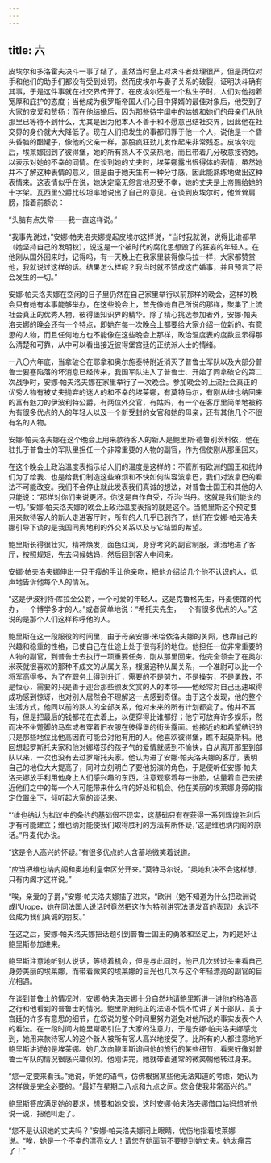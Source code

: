 ```yaml
---
---
---
```

title: 六
---




皮埃尔和多洛霍夫决斗一事了结了，虽然当时皇上对决斗者处理很严，但是两位对手和他们的助手们都没有受到处罚。然而皮埃尔与妻子关系的破裂，证明决斗确有其事，于是这件事就在社交界传开了。在皮埃尔还是一个私生子时，人们对他抱着宽厚和庇护的态度；当他成为俄罗斯帝国人们心目中择婿的最佳对象后，他受到了大家的宠爱和赞扬；而在他结婚后，因为那些待字闺中的姑娘和她们的母亲们从他那里已等待不到什么，尤其是因为他本人不善于和不愿意巴结社交界，因此他在社交界的身价就大大降低了。现在人们把发生的事都归罪于他一个人，说他是一个昏头昏脑的醋罐子，像他的父亲一样，那股疯狂劲儿发作起来非常残忍。皮埃尔走后，埃莱娜回到了彼得堡，她的所有熟人不仅亲热地，而且带着几分敬意接待她，以表示对她的不幸的同情。在谈到她的丈夫时，埃莱娜露出很得体的表情，虽然她并不了解这种表情的意义，但是由于她天生有一种分寸感，因此能熟练地做出这种表情来。这表情似乎在说，她决定毫无怨言地忍受不幸，她的丈夫是上帝赐给她的十字架。瓦西里公爵比较坦率地说出了自己的意见。在谈到皮埃尔时，他耸耸肩膀，指着前额说：

“头脑有点失常——我一直这样说。”

“我事先说过，”安娜·帕夫洛夫娜提起皮埃尔这样说，“当时我就说，说得比谁都早（她坚持自己的发明权），说这是一个被时代的腐化思想毁了的狂妄的年轻人。在他刚从国外回来时，记得吗，有一天晚上在我家里装得像马拉一样，大家都赞赏他，我就说过这样的话。结果怎么样呢？我当时就不赞成这门婚事，并且预言了将会发生的一切。”

安娜·帕夫洛夫娜在空闲的日子里仍然在自己家里举行以前那样的晚会，这样的晚会只有她有本事能够举办，在这些晚会上，首先像她自己所说的那样，聚集了上流社会真正的优秀人物，彼得堡知识界的精华。除了精心挑选参加者外，安娜·帕夫洛夫娜的晚会还有一个特点，即她在每一次晚会上都要给大家介绍一位新的、有意思的人物，而且任何地方也不能像在这些晚会上那样，政治温度表的度数显示得那么清楚和可靠，从中可以看出接近彼得堡宫廷的正统派人士的情绪。

一八〇六年底，当拿破仑在耶拿和奥尔施泰特附近消灭了普鲁士军队以及大部分普鲁士要塞陷落的坏消息已经传来，我国军队进入了普鲁士、开始了同拿破仑的第二次战争时，安娜·帕夫洛夫娜在家里举行了一次晚会。参加晚会的上流社会真正的优秀人物有被丈夫抛弃的迷人的和不幸的埃莱娜，有莫特马尔，有刚从维也纳回来的富有魅力的伊波利特公爵，有两位外交官，有姑妈，有一个在客厅里简单地被称为有很多优点的人的年轻人以及一个新受封的女官和她的母亲，还有其他几个不很有名的人物。

安娜·帕夫洛夫娜在这个晚会上用来款待客人的新人是鲍里斯·德鲁别茨科依，他在驻扎于普鲁士的军队里担任一个非常重要的人物的副官，作为信使刚从那里回来。

在这个晚会上政治温度表指示给人们的温度是这样的：不管所有欧洲的国王和统帅们为了给我、也是给我们制造这些麻烦和不快如何纵容波拿巴，我们对波拿巴的看法不可能改变。我们不会停止就此发表我们真诚的想法，对普鲁士国王和其他的人只能说：“那样对你们来说更坏。你这是自作自受，乔治·当丹。这就是我们能说的一切。”安娜·帕夫洛夫娜的晚会上政治温度表指的就是这个。当鲍里斯这个预定要用来款待客人的新人走进客厅时，所有的人几乎已到齐了，他们在安娜·帕夫洛夫娜引导下谈的是我国同奥地利的外交关系以及与它结盟的希望。

鲍里斯长得很壮实，精神焕发，面色红润，身穿考究的副官制服，潇洒地进了客厅，按照规矩，先去问候姑妈，然后回到客人中间来。

安娜·帕夫洛夫娜伸出一只干瘦的手让他亲吻，把他介绍给几个他不认识的人，低声地告诉他每个人的情况。

“这是伊波利特·库拉金公爵，一个可爱的年轻人。这是克鲁格先生，丹麦使馆的代办，一个博学多才的人。”或者简单地说：“希托夫先生，一个有很多优点的人。”这说的是那个人们这样称呼他的人。

鲍里斯在这一段服役的时间里，由于母亲安娜·米哈依洛夫娜的关照，也靠自己的兴趣和稳重的性格，已使自己在仕途上处于很有利的地位。他担任一位非常重要的人物的副官，到普鲁士去执行一项重要任务，刚从那里回来。他完全领会了在奥尔米茨就很喜欢的那种不成文的从属关系，根据这种从属关系，一个准尉可以比一个将军高得多，为了在职务上得到升迁，需要的不是努力，不是操劳，不是勇敢，不是恒心，需要的只是善于迎合那些颁发奖赏的人的本领——他经常对自己迅速取得成功感到惊讶，也对别人居然会不理解这一点感到奇怪。由于这个发现，他的整个生活方式，他同以前的熟人的全部关系，他对未来的所有计划都变了。他并不富有，但是把最后的钱都花在衣着上，以便穿得比谁都好；他宁可放弃许多娱乐，然而决不坐蹩脚的马车或者穿着旧衣服在彼得堡的街头露面。他接近的和希望结识的只是那些地位比他高因而可能会对他有用的人。他喜欢彼得堡，瞧不起莫斯科。他回想起罗斯托夫家和他对娜塔莎的孩子气的爱情就感到不愉快，自从离开那里到部队以来，一次也没有去过罗斯托夫家。他认为进了安娜·帕夫洛夫娜的客厅，表明自己的地位大大提高了，同时立刻明白了要他扮演的角色，于是便听任安娜·帕夫洛夫娜放手利用他身上人们感兴趣的东西，注意观察着每一张脸，估量着自己去接近他们之中的每一个人可能带来什么样的好处和机会。他在美丽的埃莱娜身旁的指定位置坐下，倾听起大家的谈话来。

“‘维也纳认为拟议中的条约的基础很不现实，这基础只有在获得一系列辉煌胜利后才有可能建立；维也纳对能使我们取得胜利的方法有所怀疑，’这是维也纳内阁的原话。”丹麦代办说。

“这是令人高兴的怀疑。”有很多优点的人含蓄地微笑着说道。

“应当把维也纳内阁和奥地利皇帝区分开来。”莫特马尔说。“奥地利决不会这样想，只有内阁才这样说。”

“唉，亲爱的子爵，”安娜·帕夫洛夫娜插了进来，“欧洲（她不知道为什么把欧洲说成l'Urope，她在同法国人说话时竟然把这作为特别讲究法语发音的表现）永远不会成为我们真诚的朋友。”

在这之后，安娜·帕夫洛夫娜把话题引到普鲁士国王的勇敢和坚定上，为的是好让鲍里斯参加进来。

鲍里斯注意地听别人说话，等待着机会，但是与此同时，他已几次转过头来看自己身旁美丽的埃莱娜，而带着微笑的埃莱娜的目光也几次与这个年轻漂亮的副官的目光相遇。

在谈到普鲁士的情况时，安娜·帕夫洛夫娜十分自然地请鲍里斯讲一讲他的格洛高之行和他看到的普鲁士的情况。鲍里斯用纯正的法语不慌不忙讲了关于部队、关于宫廷的许多有意思的细节，在叙说的整个时间里努力避免对他所说的事实发表个人的看法。在一段时间内鲍里斯吸引住了大家的注意力，于是安娜·帕夫洛夫娜感觉到，她用来款待客人的这个新人被所有客人高兴地接受了。比所有的人都注意地听鲍里斯讲述的是埃莱娜。她几次向鲍里斯询问他的旅行的某些细节，看来好像对普鲁士军队的情况很感兴趣似的。他刚讲完，她就带着通常的微笑朝他转过身来。

“您一定要来看我。”她说，听她的语气，仿佛根据某些他无法知道的考虑，她认为这样做是完全必要的。“最好在星期二八点和九点之间。您会使我非常高兴的。”

鲍里斯答应满足她的要求，想要和她交谈，这时安娜·帕夫洛夫娜借口姑妈想听他说一说，把他叫走了。

“您不是认识她的丈夫吗？”安娜·帕夫洛夫娜闭上眼睛，忧伤地指着埃莱娜说。“唉，她是一个不幸的漂亮女人！请您在她面前不要提到她丈夫。她太痛苦了！”